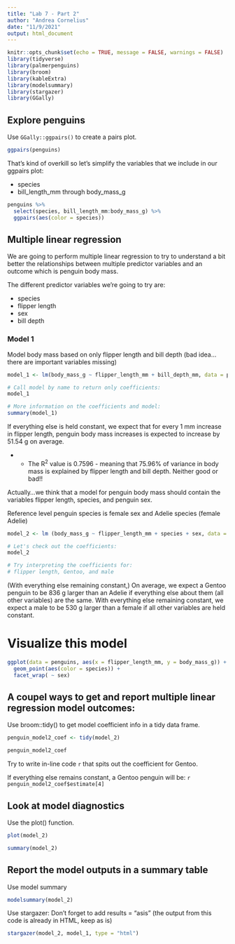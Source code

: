 ```yaml
---
title: "Lab 7 - Part 2"
author: "Andrea Cornelius"
date: "11/9/2021"
output: html_document
---
```


```r
knitr::opts_chunk$set(echo = TRUE, message = FALSE, warnings = FALSE)
library(tidyverse)
library(palmerpenguins)
library(broom)
library(kableExtra)
library(modelsummary)
library(stargazer)
library(GGally)
```

## Explore penguins

Use `GGally::ggpairs()` to create a pairs plot.

```r
ggpairs(penguins)
```
That's kind of overkill so let's simplify the variables that we include in our ggpairs plot:

- species
- bill_length_mm through body_mass_g

```r
penguins %>%
  select(species, bill_length_mm:body_mass_g) %>%
  ggpairs(aes(color = species))
```
## Multiple linear regression

We are going to perform multiple linear regression to try to understand a bit better the relationships between multiple predictor variables and an outcome which is penguin body mass.

The different predictor variables we're going to try are:

- species
- flipper length
- sex
- bill depth

### Model 1

Model body mass based on only flipper length and bill depth (bad idea...there are important variables missing)
```r
model_1 <- lm(body_mass_g ~ flipper_length_mm + bill_depth_mm, data = penguins)

# Call model by name to return only coefficients:
model_1

# More information on the coefficients and model:
summary(model_1)
```

If everything else is held constant, we expect that for every 1 mm increase in flipper length, penguin body mass increases is expected to increase by 51.54 g on average.

- - The R^2^ value is 0.7596 - meaning that 75.96% of variance in body mass is explained by flipper length and bill depth. Neither good or bad!!

Actually...we think that a model for penguin body mass should contain the variables flipper length, species, and penguin sex.

Reference level penguin species is female sex and Adelie species (female Adelie)
```r
model_2 <- lm (body_mass_g ~ flipper_length_mm + species + sex, data = penguins)

# Let's check out the coefficients:
model_2

# Try interpreting the coefficients for:
# flipper length, Gentoo, and male
```

(With everything else remaining constant,) On average, we expect a Gentoo penguin to be 836 g larger than an Adelie if everything else about them (all other variables) are the same.
With everything else remaining constant, we expect a male to be 530 g larger than a female if all other variables are held constant.

# Visualize this model

```r
ggplot(data = penguins, aes(x = flipper_length_mm, y = body_mass_g)) +
  geom_point(aes(color = species)) +
  facet_wrap( ~ sex)
```

## A coupel ways to get and report multiple linear regression model outcomes:

Use broom::tidy() to get model coefficient info in a tidy data frame.

```r
penguin_model2_coef <- tidy(model_2)

penguin_model2_coef
```

Try to write in-line code `r` that spits out the coefficient for Gentoo.

If everything else remains constant, a Gentoo penguin will be:
`r penguin_model2_coef$estimate[4]`

## Look at model diagnostics

Use the plot() function.

```r
plot(model_2)

summary(model_2)
```

## Report the model outputs in a summary table

Use model summary

```r
modelsummary(model_2)
```
Use stargazer: 
Don't forget to add results = "asis" (the output from this code is already in HTML, keep as is)
```r
stargazer(model_2, model_1, type = "html")
```

